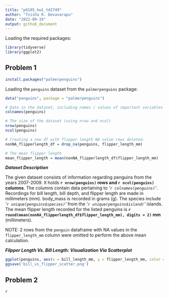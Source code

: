 ```yaml
---
title: "p8105_hw1_td2749"
author: "Tvisha R. Devavarapu"
date: "2022-09-19"
output: github_document
---
```


Loading the required packages:
```r
library(tidyverse)
library(ggplot2)
```

## Problem 1

```r
install.packages("palmerpenguins")
```

Loading the `penguins` dataset from the `palmerpenguins` package: 
```r
data("penguins", package = "palmerpenguins")
```

```r
# Data in the dataset, including names / values of important variables
colnames(penguins)

# The size of the dataset (using nrow and ncol)
nrow(penguins)
ncol(penguins)
```
```r
# Creating a new df with flipper length NA value rows deleted. 
nonNA_flipperlength_df = drop_na(penguins, flipper_length_mm)

# The mean flipper length
mean_flipper_length = mean(nonNA_flipperlength_df$flipper_length_mm)
```

_**Dataset Description**_

The given dataset consists of information regarding penguins from the years 2007-2009. It holds **`r nrow(penguins)` rows and `r ncol(penguins)` columns**. The columns contain data pertaining to _'`r colnames(penguins)`'_. Recordings for bill length, bill depth, and flipper length are made in millimeters (mm). body_mass is recorded in grams (g). The species include _'`r unique(penguins$species)`'_ from the _'`r unique(penguins$island)`'_ islands. The mean flipper length recorded for the listed penguins is **`r round(mean(nonNA_flipperlength_df$flipper_length_mm), digits = 2)` mm** (millimeters). 

NOTE: 2 rows from the `penguin` dataframe with NA values in the `flipper_length_mm` column were omitted to perform the above mean calculation.

_**Filpper Length Vs. Bill Length: Visualization Via Scatterplot**_

```r
ggplot(penguins, aes(x = bill_length_mm, y = flipper_length_mm, color = species)) + geom_point()
ggsave('bill_vs_flipper_scatter.png')
```


## Problem 2

`r `
